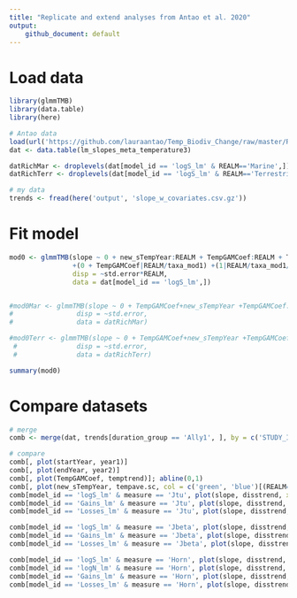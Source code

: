 ```yaml
---
title: "Replicate and extend analyses from Antao et al. 2020"
output: 
    github_document: default
---
```


# Load data
```r
library(glmmTMB)
library(data.table)
library(here)

# Antao data
load(url('https://github.com/lauraantao/Temp_Biodiv_Change/raw/master/R/lm_slopes_meta_temperature3.Rdata')) # load Antao data
dat <- data.table(lm_slopes_meta_temperature3)

datRichMar <- droplevels(dat[model_id == 'logS_lm' & REALM=='Marine',])
datRichTerr <- droplevels(dat[model_id == 'logS_lm' & REALM=='Terrestrial',])

# my data
trends <- fread(here('output', 'slope_w_covariates.csv.gz'))

```

# Fit model
```r
mod0 <- glmmTMB(slope ~ 0 + new_sTempYear:REALM + TempGAMCoef:REALM + TempGAMCoef:new_sTempYear:REALM
                +(0 + TempGAMCoef|REALM/taxa_mod1) +(1|REALM/taxa_mod1/STUDY_ID), 
                disp = ~std.error*REALM,
                data = dat[model_id == 'logS_lm',])


#mod0Mar <- glmmTMB(slope ~ 0 + TempGAMCoef+new_sTempYear +TempGAMCoef:new_sTempYear +(0 + TempGAMCoef|taxa_mod1) +(1|taxa_mod1/STUDY_ID), 
#                disp = ~std.error,
#                data = datRichMar)

#mod0Terr <- glmmTMB(slope ~ 0 + TempGAMCoef+new_sTempYear +TempGAMCoef:new_sTempYear +(0 + TempGAMCoef|taxa_mod1) +(1|taxa_mod1/STUDY_ID), 
 #               disp = ~std.error,
 #               data = datRichTerr)

summary(mod0)
```

# Compare datasets
```r
# merge
comb <- merge(dat, trends[duration_group == 'Ally1', ], by = c('STUDY_ID', 'rarefyID', 'REALM', 'rarefyID_y'))

# compare
comb[, plot(startYear, year1)]
comb[, plot(endYear, year2)]
comb[, plot(TempGAMCoef, temptrend)]; abline(0,1)
comb[, plot(new_sTempYear, tempave.sc, col = c('green', 'blue')[(REALM=='Marine')+1])]; abline(0,1)
comb[model_id == 'logS_lm' & measure == 'Jtu', plot(slope, disstrend, xlab = 'logS slope', ylab = 'Jtu slope')]
comb[model_id == 'Gains_lm' & measure == 'Jtu', plot(slope, disstrend, xlab = 'Gains slope', ylab = 'Jtu slope')]
comb[model_id == 'Losses_lm' & measure == 'Jtu', plot(slope, disstrend, xlab = 'Losses slope', ylab = 'Jtu slope')]

comb[model_id == 'logS_lm' & measure == 'Jbeta', plot(slope, disstrend, xlab = 'logS slope', ylab = 'Jbeta slope')]
comb[model_id == 'Gains_lm' & measure == 'Jbeta', plot(slope, disstrend, xlab = 'Gains slope', ylab = 'Jbeta slope')]
comb[model_id == 'Losses_lm' & measure == 'Jbeta', plot(slope, disstrend, xlab = 'Losses slope', ylab = 'Jbeta slope')]

comb[model_id == 'logS_lm' & measure == 'Horn', plot(slope, disstrend, xlab = 'logS slope', ylab = 'Horn slope')]
comb[model_id == 'logN_lm' & measure == 'Horn', plot(slope, disstrend, xlab = 'logN slope', ylab = 'Horn slope')]
comb[model_id == 'Gains_lm' & measure == 'Horn', plot(slope, disstrend, xlab = 'Gains slope', ylab = 'Horn slope')]
comb[model_id == 'Losses_lm' & measure == 'Horn', plot(slope, disstrend, xlab = 'Losses slope', ylab = 'Horn slope')]

```


